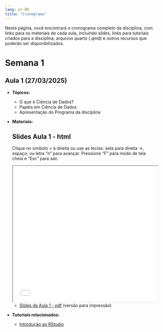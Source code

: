 ```yaml
---
lang: pt-BR
title: "Cronograma"
---
```


Nesta página, você encontrará o cronograma completo da disciplina, com
links para os materiais de cada aula, incluindo slides, links para 
tutoriais criados para a disciplina, arquivos quarto (.qmd) e outros 
recursos que poderão ser disponibilizados.


# Semana 1

## Aula 1 (27/03/2025) 

- **Tópicos:**

  - O que é Ciência de Dados?
  - Papéis em Ciência de Dados
  - Apresentação do Programa da disciplina


- **Materiais:**

  ::: {.callout-tip}
  ## Slides Aula 1 - html 
  
  Clique no símbolo > à direita ou use as teclas: seta para direita →, espaço, 
  ou letra "n"   para avançar. Pressione "F" para modo de tela cheia e "Esc" 
  para sair.
  :::  
  
  <iframe src="/slides/slides_aula01.html" width="100%" height="450px"></iframe>
  
  - [Slides da Aula 1 - pdf](/slides/slides_aula01.pdf){target="_blank"} (versão para impressão)
  
  
- **Tutoriais relacionados:**
  
  - [Introdução ao RStudio](https://washingtonsilva.github.io/tutorials/rstudio/){target="_blank"}





  


